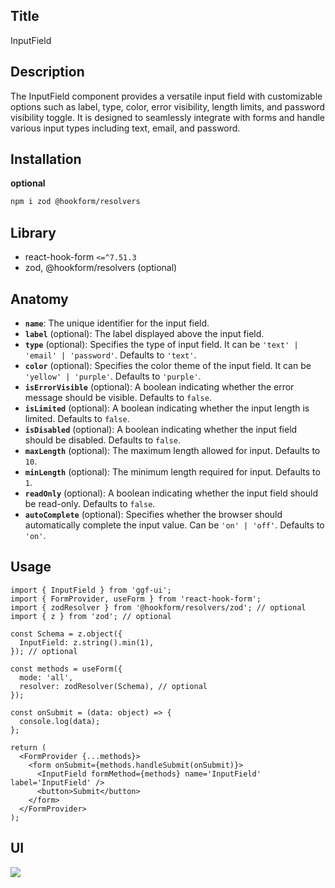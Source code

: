 ## Title

InputField

## Description

The InputField component provides a versatile input field with customizable options such as label, type, color, error visibility, length limits, and password visibility toggle. It is designed to seamlessly integrate with forms and handle various input types including text, email, and password.

## Installation

**optional**

```bash
npm i zod @hookform/resolvers
```

## Library

- react-hook-form `<=^7.51.3`
- zod, @hookform/resolvers (optional)

## Anatomy

- **`name`**: The unique identifier for the input field.
- **`label`** (optional): The label displayed above the input field.
- **`type`** (optional): Specifies the type of input field. It can be `'text' | 'email' | 'password'`. Defaults to `'text'`.
- **`color`** (optional): Specifies the color theme of the input field. It can be `'yellow' | 'purple'`. Defaults to `'purple'`.
- **`isErrorVisible`** (optional): A boolean indicating whether the error message should be visible. Defaults to `false`.
- **`isLimited`** (optional): A boolean indicating whether the input length is limited. Defaults to `false`.
- **`isDisabled`** (optional): A boolean indicating whether the input field should be disabled. Defaults to `false`.
- **`maxLength`** (optional): The maximum length allowed for input. Defaults to `10`.
- **`minLength`** (optional): The minimum length required for input. Defaults to `1`.
- **`readOnly`** (optional): A boolean indicating whether the input field should be read-only. Defaults to `false`.
- **`autoComplete`** (optional): Specifies whether the browser should automatically complete the input value. Can be `'on' | 'off'`. Defaults to `'on'`.

## Usage

```tsx
import { InputField } from 'ggf-ui';
import { FormProvider, useForm } from 'react-hook-form';
import { zodResolver } from '@hookform/resolvers/zod'; // optional
import { z } from 'zod'; // optional
```

```tsx
const Schema = z.object({
  InputField: z.string().min(1),
}); // optional

const methods = useForm({
  mode: 'all',
  resolver: zodResolver(Schema), // optional
});

const onSubmit = (data: object) => {
  console.log(data);
};

return (
  <FormProvider {...methods}>
    <form onSubmit={methods.handleSubmit(onSubmit)}>
      <InputField formMethod={methods} name='InputField' label='InputField' />
      <button>Submit</button>
    </form>
  </FormProvider>
);
```

## UI

<img src='https://sprint-fe-project.s3.ap-northeast-2.amazonaws.com/globalnomad/activity_registration_image/2-3_116_1714046588623.png' />
